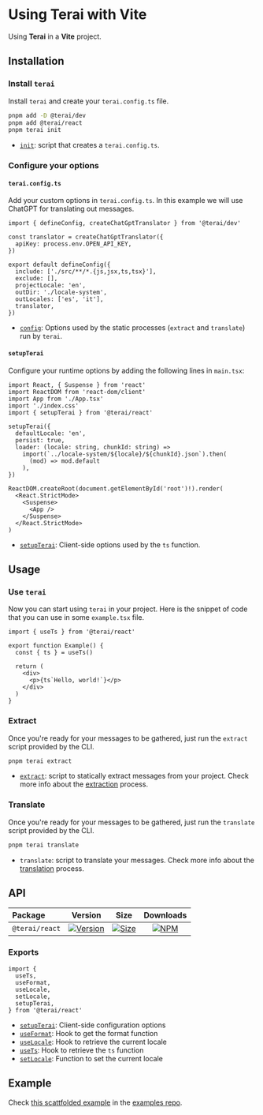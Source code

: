 
# Using Terai with Vite

Using **Terai** in a **Vite** project.

## Installation

<Steps>

### Install `terai`

Install `terai` and create your `terai.config.ts` file.

```sh copy
pnpm add -D @terai/dev
pnpm add @terai/react
pnpm terai init
```

- [`init`](/docs/references/cli#terai-init): script that creates a
  `terai.config.ts`.

### Configure your options

#### `terai.config.ts`

Add your custom options in `terai.config.ts`. In this example we will use ChatGPT for translating out messages.

```tsx filename="terai.config.ts" copy
import { defineConfig, createChatGptTranslator } from '@terai/dev'

const translator = createChatGptTranslator({
  apiKey: process.env.OPEN_API_KEY,
})

export default defineConfig({
  include: ['./src/**/*.{js,jsx,ts,tsx}'],
  exclude: [],
  projectLocale: 'en',
  outDir: './locale-system',
  outLocales: ['es', 'it'],
  translator,
})
```

- [`config`](/docs/references/config): Options used by the static processes
  (`extract` and `translate`) run by `terai`.

#### `setupTerai`

Configure your runtime options by adding the following lines in `main.tsx`:

```tsx filename="main.tsx" {5,7-14} copy
import React, { Suspense } from 'react'
import ReactDOM from 'react-dom/client'
import App from './App.tsx'
import './index.css'
import { setupTerai } from '@terai/react'

setupTerai({
  defaultLocale: 'en',
  persist: true,
  loader: (locale: string, chunkId: string) =>
    import(`../locale-system/${locale}/${chunkId}.json`).then(
      (mod) => mod.default
    ),
})

ReactDOM.createRoot(document.getElementById('root')!).render(
  <React.StrictMode>
    <Suspense>
      <App />
    </Suspense>
  </React.StrictMode>
)
```

- [`setupTerai`](/docs/references/setup-terai): Client-side options used by
  the `ts` function.

</Steps>

## Usage

<Steps>

### Use `terai`

Now you can start using `terai` in your project. Here is the snippet of code that
you can use in some `example.tsx` file.

```tsx filename="example.tsx" copy
import { useTs } from '@terai/react'

export function Example() {
  const { ts } = useTs()

  return (
    <div>
      <p>{ts`Hello, world!`}</p>
    </div>
  )
}
```

### Extract

Once you're ready for your messages to be gathered, just run the `extract`
script provided by the CLI.

```sh
pnpm terai extract
```

- [`extract`](/docs/references/cli#terai-extract): script to statically extract
  messages from your project. Check more info about the
  [extraction](/docs/concepts/extraction) process.

### Translate

Once you're ready for your messages to be gathered, just run the `translate`
script provided by the CLI.

```sh
pnpm terai translate
```

- `translate`: script to translate your messages. Check more info about the
  [translation](/docs/concepts/translation) process.

</Steps>

## API

| Package        |                                                     Version                                                      |                                                        Size                                                        |                                                   Downloads                                                    |
| :------------- | :--------------------------------------------------------------------------------------------------------------: | :----------------------------------------------------------------------------------------------------------------: | :------------------------------------------------------------------------------------------------------------: |
| `@terai/react` | [![Version](https://img.shields.io/npm/v/@terai/react.svg?logo=npm)](https://www.npmjs.com/package/@terai/react) | [![Size](https://img.shields.io/bundlephobia/minzip/@terai/react)](https://bundlephobia.com/result?p=@terai/react) | [![NPM](https://img.shields.io/npm/dm/@terai/react.svg?&logo=npm)](https://www.npmjs.com/package/@terai/react) |

### Exports

```tsx
import {
  useTs,
  useFormat,
  useLocale,
  setLocale,
  setupTerai,
} from '@terai/react'
```

- [`setupTerai`](/docs/references/setup-terai): Client-side configuration
  options
- [`useFormat`](/docs/references/use-format): Hook to get the format function
- [`useLocale`](/docs/references/use-locale): Hook to retrieve the current
  locale
- [`useTs`](/docs/references/use-ts): Hook to retrieve the `ts` function
- [`setLocale`](/docs/references/set-locale): Function to set the current locale

## Example

Check
[this scattfolded example](https://github.com/terai/examples/tree/master/vite)
in the [examples repo](https://github.com/terai/examples).
